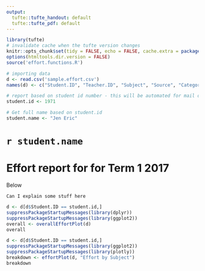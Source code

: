 ```yaml
---
output:
  tufte::tufte_handout: default
  tufte::tufte_pdf: default
---
```


```r
library(tufte)
# invalidate cache when the tufte version changes
knitr::opts_chunk$set(tidy = FALSE, echo = FALSE, cache.extra = packageVersion('tufte'))
options(htmltools.dir.version = FALSE)
source('effort.functions.R')
```


``` r
# importing data
d <- read.csv('sample.effort.csv')
names(d) <- c("Student.ID", "Teacher.ID", "Subject", "Source", "Category", "Score")

# report based on student id number - this will be automated for mail out
student.id <- 1971

# Get full name based on student.id
student.name <- "Jen Eric"
```


\includegraphics[width=70pt]{images/oxleycrest.png}

# `r student.name`

# Effort report for for Term 1 2017

Below 

``` marginfigure
Can I explain some stuff here
```


``` r
d <- d[d$Student.ID == student.id,]
suppressPackageStartupMessages(library(dplyr))
suppressPackageStartupMessages(library(ggplot2))
overall <- overallEffortPlot(d)
overall
```


``` r
d <- d[d$Student.ID == student.id,]
suppressPackageStartupMessages(library(ggplot2))
suppressPackageStartupMessages(library(plotly))
breakdown <- effortPlot(d, "Effort by Subject")
breakdown
```
